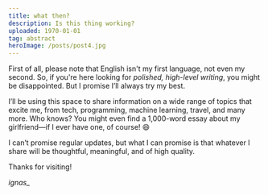 ```yaml
---
title: what then?
description: Is this thing working?
uploaded: 1970-01-01
tag: abstract
heroImage: /posts/post4.jpg
---
```


First of all, please note that English isn't my first language, not even my second. So, if you're here looking for *polished, high-level writing*, you might be disappointed. But I promise I’ll always try my best.

I’ll be using this space to share information on a wide range of topics that excite me, from tech, programming, machine learning, travel, and many more. Who knows? You might even find a 1,000-word essay about my girlfriend—if I ever have one, of course! 😄

I can’t promise regular updates, but what I can promise is that whatever I share will be thoughtful, meaningful, and of high quality.

Thanks for visiting!

*ignas_*